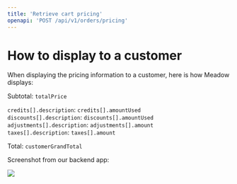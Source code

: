 ```yaml
---
title: 'Retrieve cart pricing'
openapi: 'POST /api/v1/orders/pricing'
---
```


# How to display to a customer

When displaying the pricing information to a customer, here is how Meadow displays:

Subtotal: `totalPrice`

`credits[].description`: `credits[].amountUsed`
`discounts[].description`: `discounts[].amountUsed`
`adjustments[].description`: `adjustments[].amount`
`taxes[].description`: `taxes[].amount`

Total: `customerGrandTotal`

Screenshot from our backend app:
<Frame>
  <img src="/images/pricing-example.webp" />
</Frame>
